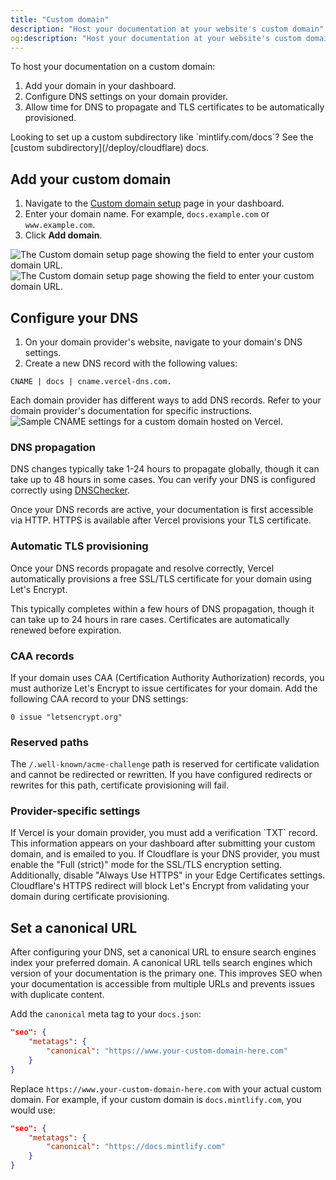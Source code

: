 ```yaml
---
title: "Custom domain"
description: "Host your documentation at your website's custom domain"
og:description: "Host your documentation at your website's custom domain"
---
```


To host your documentation on a custom domain:
1. Add your domain in your dashboard.
2. Configure DNS settings on your domain provider.
3. Allow time for DNS to propagate and TLS certificates to be automatically provisioned.

<Info>
  Looking to set up a custom subdirectory like `mintlify.com/docs`? See the [custom subdirectory](/deploy/cloudflare) docs.
</Info>

## Add your custom domain

1. Navigate to the [Custom domain setup](https://dashboard.mintlify.com/settings/deployment/custom-domain) page in your dashboard.
2. Enter your domain name. For example, `docs.example.com` or `www.example.com`.
3. Click **Add domain**.

<Frame>
  <img
    alt="The Custom domain setup page showing the field to enter your custom domain URL."
    className="block dark:hidden"
    src="/images/domain/add-custom-domain-light.png"
  />
  <img
    alt="The Custom domain setup page showing the field to enter your custom domain URL."
    className="hidden dark:block"
    src="/images/domain/add-custom-domain-dark.png"
  />
</Frame>

## Configure your DNS

1. On your domain provider's website, navigate to your domain's DNS settings.
2. Create a new DNS record with the following values:

```text
CNAME | docs | cname.vercel-dns.com.
```

<Tip>
  Each domain provider has different ways to add DNS records. Refer to your domain provider's documentation for specific instructions.
</Tip>

<Frame>
  <img alt="Sample CNAME settings for a custom domain hosted on Vercel." src="https://mintlify-assets.b-cdn.net/mintlify-dns.png" />
</Frame>

### DNS propagation

DNS changes typically take 1-24 hours to propagate globally, though it can take up to 48 hours in some cases. You can verify your DNS is configured correctly using [DNSChecker](https://dnschecker.org).

Once your DNS records are active, your documentation is first accessible via HTTP. HTTPS is available after Vercel provisions your TLS certificate.

### Automatic TLS provisioning

Once your DNS records propagate and resolve correctly, Vercel automatically provisions a free SSL/TLS certificate for your domain using Let's Encrypt.

This typically completes within a few hours of DNS propagation, though it can take up to 24 hours in rare cases. Certificates are automatically renewed before expiration.

### CAA records

If your domain uses CAA (Certification Authority Authorization) records, you must authorize Let's Encrypt to issue certificates for your domain. Add the following CAA record to your DNS settings:

```text
0 issue "letsencrypt.org"
```

### Reserved paths

The `/.well-known/acme-challenge` path is reserved for certificate validation and cannot be redirected or rewritten. If you have configured redirects or rewrites for this path, certificate provisioning will fail.

### Provider-specific settings

<AccordionGroup>
  <Accordion title="Vercel verification">
    If Vercel is your domain provider, you must add a verification `TXT` record. This information appears on your dashboard after submitting your custom domain, and is emailed to you.
  </Accordion>

  <Accordion title="Cloudflare encryption mode">
    If Cloudflare is your DNS provider, you must enable the "Full (strict)" mode for the SSL/TLS encryption setting. Additionally, disable "Always Use HTTPS" in your Edge Certificates settings. Cloudflare's HTTPS redirect will block Let's Encrypt from validating your domain during certificate provisioning.
  </Accordion>
</AccordionGroup>

## Set a canonical URL

After configuring your DNS, set a canonical URL to ensure search engines index your preferred domain. A canonical URL tells search engines which version of your documentation is the primary one. This improves SEO when your documentation is accessible from multiple URLs and prevents issues with duplicate content.

Add the `canonical` meta tag to your `docs.json`:

```json
"seo": {
    "metatags": {
        "canonical": "https://www.your-custom-domain-here.com"
    }
}
```

Replace `https://www.your-custom-domain-here.com` with your actual custom domain. For example, if your custom domain is `docs.mintlify.com`, you would use:

```json
"seo": {
    "metatags": {
        "canonical": "https://docs.mintlify.com"
    }
}
```
